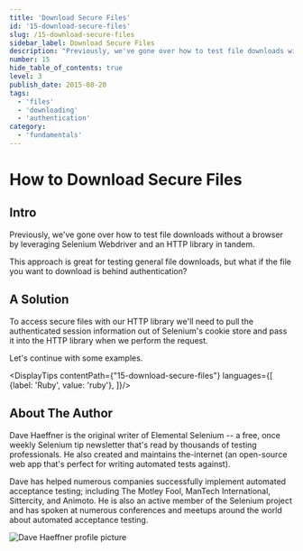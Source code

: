 ```yaml
---
title: 'Download Secure Files'
id: '15-download-secure-files'
slug: /15-download-secure-files
sidebar_label: Download Secure Files
description: "Previously, we've gone over how to test file downloads without a browser by leveraging Selenium Webdriver and an HTTP library in tandem. This approach is great for testing general file downloads, but what if the file you want to download is behind authentication?"
number: 15
hide_table_of_contents: true
level: 3
publish_date: 2015-08-20
tags:
  - 'files'
  - 'downloading'
  - 'authentication'
category:
  - 'fundamentals'
---
```


# How to Download Secure Files

## Intro

Previously, we've gone over how to test file downloads without a browser by leveraging Selenium Webdriver and an
HTTP library in tandem.

This approach is great for testing general file downloads, but what if the file you want to download is behind
authentication?

## A Solution

To access secure files with our HTTP library we'll need to pull the authenticated session information out of
Selenium's cookie store and pass it into the HTTP library when we perform the request.

Let's continue with some examples.


<DisplayTips contentPath={"15-download-secure-files"} languages={[
    {label: 'Ruby', value: 'ruby'},
]}/>


## About The Author

Dave Haeffner is the original writer of Elemental Selenium -- a free, once weekly Selenium tip newsletter that's read
by thousands of testing professionals. He also created and maintains the-internet (an open-source web app that's
perfect for writing automated tests against).

Dave has helped numerous companies successfully implement automated acceptance testing; including The Motley Fool,
ManTech International, Sittercity, and Animoto. He is also an active member of the Selenium project and has spoken
at numerous conferences and meetups around the world about automated acceptance testing.

![Dave Haeffner profile picture](/img/authors/dave-haeffner.jpeg#author-img 'a title')

